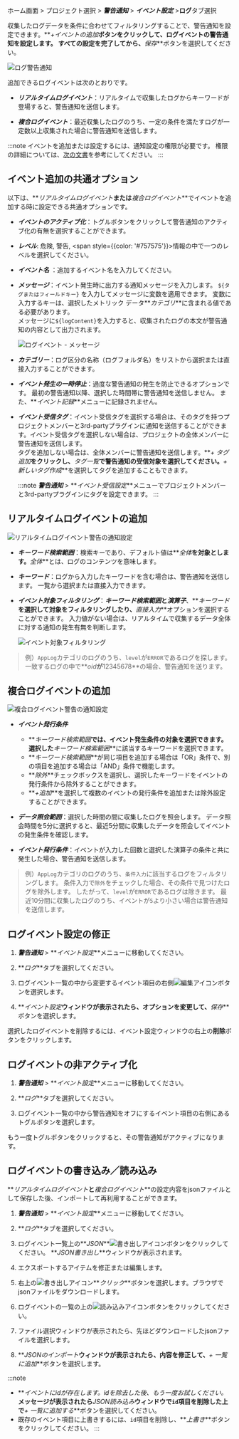ホーム画面 > プロジェクト選択 > **_警告通知_** > **_イベント設定_** >**ログ**タブ選択

収集したログデータを条件に合わせてフィルタリングすることで、警告通知を設定できます。**_+イベントの追加_**ボタンをクリックして、ログイベントの警告通知を設定します。 すべての設定を完了してから、**_保存_**ボタンを選択してください。

![ログ警告通知](/img/set-event-log-main.png)

追加できるログイベントは次のとおりです。

-   **_リアルタイムログイベント_**：リアルタイムで収集したログからキーワードが登場すると、警告通知を送信します。

-   **_複合ログイベント_**：最近収集したログのうち、一定の条件を満たすログが一定数以上収集された場合に警告通知を送信します。

:::note
イベントを追加または設定するには、通知設定の権限が必要です。 権限の詳細については、[次の文書](../project/project-structure)を参考にしてください。
:::

## イベント追加の共通オプション

以下は、**_リアルタイムログイベント_**または**_複合ログイベント_**でイベントを追加する時に設定できる共通オプションです。

-   **_イベントのアクティブ化_**：トグルボタンをクリックして警告通知のアクティブ化の有無を選択することができます。

-   **_レベル_**: <span class='vslow'>危険</span>, <span class='slow'>警告</span>, <span style={{color: '#757575'}}>情報</span>の中で一つのレベルを選択してください。

-   **_イベント名_** ：追加するイベント名を入力してください。

-   **_メッセージ_**：イベント発生時に出力する通知メッセージを入力します。 `${タグまたはフィールドキー}` を入力してメッセージに変数を適用できます。 変数に入力するキーは、選択したメトリック データ**_カテゴリ_**に含まれる値である必要があります。<br/>
    メッセージに`${logContent}`を入力すると、収集されたログの本文が警告通知の内容として出力されます。

    ![ログイベント - メッセージ](/img/set-event-log-message.png)

-   **_カテゴリー_**：ログ区分の名称（ログフォルダ名）をリストから選択または直接入力することができます。

-   **_イベント発生の一時停止_**：過度な警告通知の発生を防止できるオプションです。 最初の警告通知以降、選択した時間帯に警告通知を送信しません。 また、**_イベント記録_**メニューに記録されません。

-   **_イベント受信タグ_**：イベント受信タグを選択する場合は、そのタグを持つプロジェクトメンバーと3rd-partyプラグインに通知を送信することができます。イベント受信タグを選択しない場合は、プロジェクトの全体メンバーに警告通知を送信します。<br/>タグを追加しない場合は、全体メンバーに警告通知を送信します。**_+ タグ追加_**をクリックし、**_タグ一覧_**で警告通知の受信対象を選択してください。**_+ 新しいタグ作成_**を選択してタグを追加することもできます。

    :::note
    **_警告通知_** > **_イベント受信設定_**メニューでプロジェクトメンバーと3rd-partyプラグインにタグを設定できます。
    :::

## リアルタイムログイベントの追加

![リアルタイムログイベント警告の通知設定](/img/set-event-log.png)

-   **_キーワード検索範囲_**：検索キーであり、デフォルト値は**_全体_**を対象とします。**_全体_**とは、ログのコンテンツを意味します。

-   **_キーワード_**：ログから入力したキーワードを含む場合は、警告通知を送信します。 一覧から選択または直接入力できます。

-   **_イベント対象フィルタリング_**：**_キーワード検索範囲_**と**_演算子_**、**_キーワード_**を選択して対象をフィルタリングしたり、**_直接入力_**オプションを選択することができます。 入力値がない場合は、リアルタイムで収集するデータ全体に対する通知の発生有無を判断します。

    ![イベント対象フィルタリング](/img/set-event-log-filter.png)

> 例）`AppLog`カテゴリのログのうち、`level`が`ERROR`であるログを探します。一致するログの中で**_oid_**が**12345678**の場合、警告通知を送ります。

## 複合ログイベントの追加

![複合ログイベント警告の通知設定](/img/set-event-complex-log.png)

-   **_イベント発行条件_**
    -   **_キーワード検索範囲_**では、イベント発生条件の対象を選択できます。選択した**_キーワード検索範囲_**に該当するキーワードを選択できます。
    -   **_キーワード検索範囲_**が同じ項目を追加する場合は「OR」条件で、別の項目を追加する場合は「AND」条件で機能します。 
    -   **_除外_**チェックボックスを選択し、選択したキーワードをイベントの発行条件から除外することができます。
    -   **_+追加_**を選択して複数のイベントの発行条件を追加または除外設定することができます。

-   **_データ照会範囲_**：選択した時間の間に収集したログを照会します。 データ照会時間を5分に選択すると、最近5分間に収集したデータを照会してイベントの発生条件を確認します。

-   **_イベント発行条件_**：イベントが入力した回数と選択した演算子の条件と共に発生した場合、警告通知を送信します。

> 例）`AppLog`カテゴリのログのうち、`条件入力`に該当するログをフィルタリングします。 条件入力で`除外`をチェックした場合、その条件で見つけたログを除外します。 したがって、`level`が`ERROR`であるログは除きます。 最近10分間に収集したログのうち、イベントが`5`より小さい場合は警告通知を送信します。

## ログイベント設定の修正

1.  **_警告通知_** > **_イベント設定_**メニューに移動してください。

2.  **_ログ_**タブを選択してください。

3.  ログイベント一覧の中から変更するイベント項目の右側![編集アイコン](/img/ico-edit.svg)ボタンを選択します。

4.  **_イベント設定_**ウィンドウが表示されたら、オプションを変更して、**_保存_**ボタンを選択します。

選択したログイベントを削除するには、イベント設定ウィンドウの右上の**削除**ボタンをクリックします。

## ログイベントの非アクティブ化

1.  **_警告通知_** > **_イベント設定_**メニューに移動してください。

2.  **_ログ_**タブを選択してください。

3.  ログイベント一覧の中から警告通知をオフにするイベント項目の右側にあるトグルボタンを選択します。 

もう一度トグルボタンをクリックすると、その警告通知がアクティブになります。

## ログイベントの書き込み／読み込み

**_リアルタイムログイベント_**と**_複合ログイベント_**の設定内容をjsonファイルとして保存した後、インポートして再利用することができます。

1.  **_警告通知_** > **_イベント設定_**メニューに移動してください。

2.  **_ログ_**タブを選択してください。

3.  ログイベント一覧上の**_JSON_**![書き出しアイコン](/img/ico-export.svg)ボタンをクリックしてください。 **_JSON書き出し_**ウィンドウが表示されます。

4.  エクスポートするアイテムを修正または編集します。

5.  右上の![書き出しアイコン](/img/ico-export.svg)**_クリック_**ボタンを選択します。ブラウザでjsonファイルをダウンロードします。

6.  ログイベントの一覧の上の![読み込みアイコン](/img/ico-import.svg)ボタンをクリックしてください。

7.  ファイル選択ウィンドウが表示されたら、先ほどダウンロードしたjsonファイルを選択します。

8.  **_JSONのインポート_**ウィンドウが表示されたら、内容を修正して、**_+ 一覧に追加_**ボタンを選択します。

:::note

-   **_イベントにidが存在します。idを除去した後、もう一度お試しください。_**メッセージが表示されたら**_JSON読み込み_**ウィンドウで`id`項目を削除した上で**_+ 一覧に追加する_**ボタンを選択してください。
-   既存のイベント項目に上書きするには、`id`項目を削除し、**_上書き_**ボタンをクリックしてください。
:::
